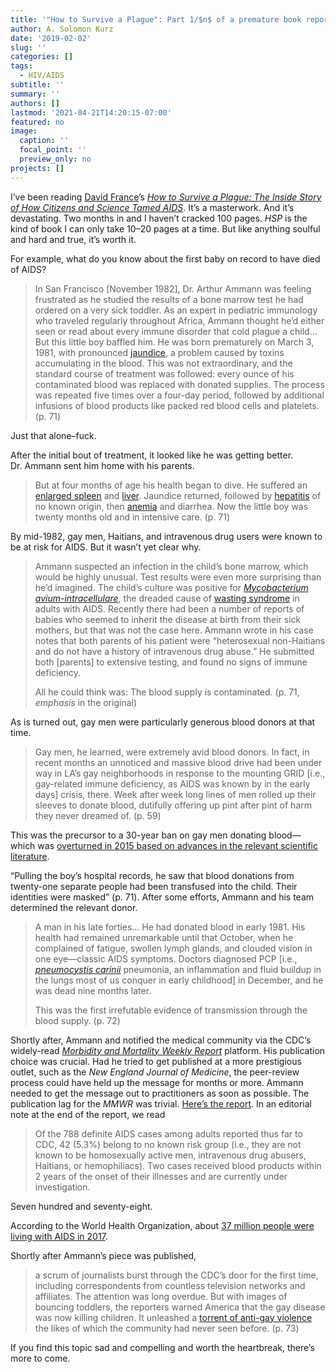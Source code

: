 ```yaml
---
title: '"How to Survive a Plague": Part 1/$n$ of a premature book report'
author: A. Solomon Kurz
date: '2019-02-02'
slug: ''
categories: []
tags:
  - HIV/AIDS
subtitle: ''
summary: ''
authors: []
lastmod: '2021-04-21T14:20:15-07:00'
featured: no
image:
  caption: ''
  focal_point: ''
  preview_only: no
projects: []
---
```


I've been reading [David France](https://twitter.com/bydavidfrance?lang=en)'s [*How to Survive a Plague: The Inside Story of How Citizens and Science Tamed AIDS*](https://surviveaplague.com). It's a masterwork. And it's devastating. Two months in and I haven't cracked 100 pages. *HSP* is the kind of book I can only take 10--20 pages at a time. But like anything soulful and hard and true, it's worth it.

For example, what do you know about the first baby on record to have died of AIDS?

> In San Francisco [November 1982], Dr. Arthur Ammann was feeling frustrated as he studied the results of a bone marrow test he had ordered on a very sick toddler. As an expert in pediatric immunology who traveled regularly throughout Africa, Ammann thought he'd either seen or read about every immune disorder that cold plague a child… But this little boy baffled him. He was born prematurely on March 3, 1981, with pronounced [jaundice](https://www.mayoclinic.org/diseases-conditions/infant-jaundice/symptoms-causes/syc-20373865), a problem caused by toxins accumulating in the blood. This was not extraordinary, and the standard course of treatment was followed: every ounce of his contaminated blood was replaced with donated supplies. The process was repeated five times over a four-day period, followed by additional infusions of blood products like packed red blood cells and platelets. (p. 71)

Just that alone--fuck.

After the initial bout of treatment, it looked like he was getting better. Dr. Ammann sent him home with his parents.

> But at four months of age his health began to dive. He suffered an [enlarged spleen](https://emedicine.medscape.com/article/958739-overvie) and [liver](https://www.stlouischildrens.org/conditions-treatments/liver-disease). Jaundice returned, followed by [hepatitis](https://www.stanfordchildrens.org/en/topic/default?id=hepatitis-in-children-90-P02517) of no known origin, then [anemia](https://www.aafp.org/afp/2016/0215/p270.html) and diarrhea. Now the little boy was twenty months old and in intensive care. (p. 71)

By mid-1982, gay men, Haitians, and intravenous drug users were known to be at risk for AIDS. But it wasn't yet clear why.

> Ammann suspected an infection in the child’s bone marrow, which would be highly unusual. Test results were even more surprising than he'd imagined. The child’s culture was positive for [*Mycobacterium avium-intracellulare*](https://rarediseases.info.nih.gov/diseases/7123/mycobacterium-avium-complex-infections), the dreaded cause of [wasting syndrome](http://www.aidsinfonet.org/fact_sheets/view/519pml.htm) in adults with AIDS. Recently there had been a number of reports of babies who seemed to inherit the disease at birth from their sick mothers, but that was not the case here. Ammann wrote in his case notes that both parents of his patient were "heterosexual non-Haitians and do not have a history of intravenous drug abuse." He submitted both [parents] to extensive testing, and found no signs of immune deficiency.
>
> All he could think was: The blood supply is contaminated. (p. 71, *emphasis* in the original)

As is turned out, gay men were particularly generous blood donors at that time.

> Gay men, he learned, were extremely avid blood donors. In fact, in recent months an unnoticed and massive blood drive had been under way in LA's gay neighborhoods in response to the mounting GRID [i.e., gay-related immune deficiency, as AIDS was known by in the early days] crisis, there. Week after week long lines of men rolled up their sleeves to donate blood, dutifully offering up pint after pint of harm they never dreamed of. (p. 59)

This was the precursor to a 30-year ban on gay men donating blood—which was [overturned in 2015 based on advances in the relevant scientific literature](https://www.cnn.com/2015/12/21/health/fda-gay-men-blood-donation-changes/index.html).

"Pulling the boy's hospital records, he saw that blood donations from twenty-one separate people had been transfused into the child. Their identities were masked" (p. 71). After some efforts, Ammann and his team determined the relevant donor.

> A man in his late forties… He had donated blood in early 1981. His health had remained unremarkable until that October, when he complained of fatigue, swollen lymph glands, and clouded vision in one eye—classic AIDS symptoms. Doctors diagnosed PCP [i.e., [*pneumocystis carinii*](https://www.webmd.com/hiv-aids/guide/aids-hiv-opportunistic-infections-pneumocystis-pcp-pneumonia#1) pneumonia, an inflammation and fluid buildup in the lungs most of us conquer in early childhood] in December, and he was dead nine months later.
>
> This was the first irrefutable evidence of transmission through the blood supply.  (p. 72)

Shortly after, Ammann and notified the medical community via the CDC's widely-read [*Morbidity and Mortality Weekly Report*](https://www.cdc.gov/mmwr/index.html) platform. His publication choice was crucial. Had he tried to get published at a more prestigious outlet, such as the *New England Journal of Medicine*, the peer-review process could have held up the message for months or more. Ammann needed to get the message out to practitioners as soon as possible. The publication lag for the *MMWR* was trivial. [Here’s the report](https://www.cdc.gov/mmwr/preview/mmwrhtml/00001203.htm). In an editorial note at the end of the report, we read

> Of the 788 definite AIDS cases among adults reported thus far to CDC, 42 (5.3%) belong to no known risk group (i.e., they are not known to be homosexually active men, intravenous drug abusers, Haitians, or hemophiliacs). Two cases received blood products within 2 years of the onset of their illnesses and are currently under investigation.

Seven hundred and seventy-eight.

According to the World Health Organization, about [37 million people were living with AIDS in 2017](https://www.who.int/gho/hiv/en/).

Shortly after Ammann's piece was published,

> a scrum of journalists burst through the CDC’s door for the first time, including correspondents from countless television networks and affiliates. The attention was long overdue. But with images of bouncing toddlers, the reporters warned America that the gay disease was now killing children. It unleashed a [torrent of anti-gay violence](https://www.nytimes.com/1986/11/23/us/violence-against-homosexuals-rising-groups-seeking-wider-protection-say.html) the likes of which the community had never seen before. (p. 73)

If you find this topic sad and compelling and worth the heartbreak, there's more to come.

